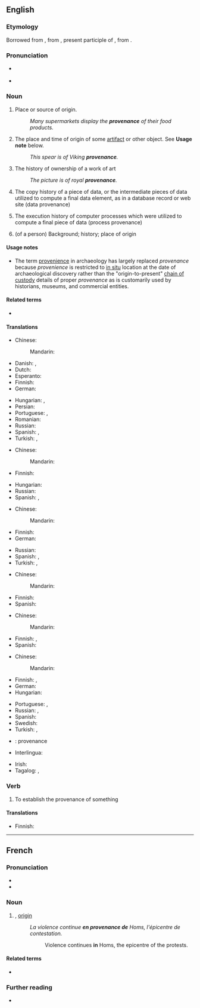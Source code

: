 ==English==

===Etymology===
Borrowed from {{bor|en|fr|provenance||origin}}, from {{etyl|frm|en}} {{m|frm|provenant|}}, present participle of {{m|frm|provenir||come forth, arise}}, from {{etyl|la|en}} {{m|la|provenio||to come forth}}.

===Pronunciation===
* {{a|UK}} {{IPA|en|/ˈpɹɒ.və.nəns/|/ˈpɹɒ.və.ˌnɒns/}}
* {{a|US}} {{IPA|en|/ˈpɹɑ.və.nəns/}}

===Noun===
{{wikipedia}}
{{en-noun|~}}

# Place or source of origin.
#: ''Many supermarkets display the '''provenance''' of their food products.''
# {{lb|en|archaeology}} The place and time of origin of some [[artifact]] or other object. See '''Usage note''' below.
#: ''This spear is of Viking '''provenance'''.''
# {{lb|en|arts}} The history of ownership of a work of art
#: ''The picture is of royal '''provenance'''.''
# {{lb|en|computing}} The copy history of a piece of data, or the intermediate pieces of data utilized to compute a final data element, as in a database record or web site (data provenance)
# {{lb|en|computing}} The execution history of computer processes which were utilized to compute a final piece of data (process provenance)
# (of a person) Background; history; place of origin
#: {{syn|en|ancestry}}

====Usage notes====
* The term [[provenience]] in archaeology has largely replaced ''provenance'' because ''provenience'' is restricted to [[in situ]] location at the date of archaeological discovery rather than the "origin-to-present" [[chain of custody]] details of proper ''provenance'' as is customarily used by historians, museums, and commercial entities.

====Related terms====
* {{l|en|provenantial}}

====Translations====
{{trans-top|place or source of origin}}
* Chinese:
*: Mandarin: {{t-needed|cmn}}
* Danish: {{t|da|proveniens|c}}, {{t|da|herkomst|c}}
* Dutch: {{t+|nl|herkomst}}
* Esperanto: {{t|eo|deveno}}
* Finnish: {{t+|fi|alkuperä}}
* German: {{t+|de|Herkunft|f}}
{{trans-mid}}
* Hungarian: {{t+|hu|eredet}}, {{t+|hu|származás}}
* Persian: {{t|fa|سرمنشا|tr=sar-manša'|alt=سرمنشأ|sc=fa-Arab}}
* Portuguese: {{t+|pt|procedência|f}}, {{t|pt|proveniência|f}}
* Romanian: {{t+|ro|proveniență|f}}
* Russian: {{t+|ru|происхожде́ние|n}}
* Spanish: {{t+|es|procedencia|f}}, {{t|es|proveniencia|f}}
* Turkish: {{t+|tr|köken}}, {{t+|tr|menşe}}
{{trans-bottom}}

{{trans-top|in archaeology: the place and time of origin of some artifact}}
* Chinese:
*: Mandarin: {{t-needed|cmn}}
* Finnish: {{t+|fi|alkuperä}}
{{trans-mid}}
* Hungarian: {{t+|hu|származás}}
* Russian: {{t+|ru|происхожде́ние|n}}
* Spanish: {{t+|es|procedencia|f}}, {{t|es|proveniencia|f}}
{{trans-bottom}}

{{trans-top|in arts: the history of ownership of a work of art}}
* Chinese:
*: Mandarin: {{t-needed|cmn}}
* Finnish: {{t+|fi|alkuperä}}
* German: {{t+|de|Provenienz|f}}
{{trans-mid}}
* Russian: {{t+|ru|провена́нс|m}}
* Spanish: {{t+|es|procedencia|f}}, {{t|es|proveniencia|f}}
* Turkish: {{t+|tr|köken}}, {{t+|tr|menşe}}
{{trans-bottom}}

{{trans-top|in computing: the copy history of a piece of data}}
* Chinese:
*: Mandarin: {{t-needed|cmn}}
{{trans-mid}}
* Finnish: {{t+|fi|alkuperä}}
* Spanish: {{t-needed|es}}
{{trans-bottom}}

{{trans-top|in computing: the execution history of computer processes}}
* Chinese:
*: Mandarin: {{t-needed|cmn}}
{{trans-mid}}
* Finnish: {{t|fi|prosessin kulku}}, {{t|fi|käsittelyhistoria}}
* Spanish: {{t-needed|es}}
{{trans-bottom}}

{{trans-top|of a person: background, history, place of origin, ancestry}}
* Chinese:
*: Mandarin: {{t-needed|cmn}}
* Finnish: {{t+|fi|alkuperä}}, {{t|fi|sukujuuret|p}}
* German: {{t+|de|Herkunft|f}}
* Hungarian: {{t+|hu|származás}}
{{trans-mid}}
* Portuguese: {{t+|pt|procedência|f}}, {{t|pt|proveniência|f}}
* Russian: {{t+|ru|род|m}}, {{t+|ru|происхожде́ние|n}}
* Spanish: {{t-needed|es}}
* Swedish: {{t+|sv|härkomst|c}}
* Turkish: {{t+|tr|köken}}, {{t+|tr|menşe}}
{{trans-bottom}}

{{checktrans-top}}
* {{ttbc|fr}}: provenance {{g|f}}
* Interlingua: {{t-check|ia|provenientia}}
{{trans-mid}}
* Irish: {{t-check|ga|bunáitíocht|f}}
* Tagalog: {{t-check|tl|pinanggalingan}}, {{t-check|tl|pinagmulaan}}
{{trans-bottom}}

===Verb===
{{en-verb|provenanc|ing}}

# To establish the provenance of something

====Translations====
{{trans-top|to establish provenance}}
* Finnish: {{t|fi|[[selvittää]] [[alkuperä]]}}
{{trans-mid}}
{{trans-bottom}}

----

==French==

===Pronunciation===
* {{IPA|fr|/pʁɔv.nɑ̃s/}}
* {{rhymes|fr|ɑ̃s}}

===Noun===
{{fr-noun|f}}

# {{l|en|provenance}}, [[origin]]
#: ''La violence continue '''en provenance de''' Homs, l'épicentre de contestation.''
#:: Violence continues '''in''' Homs, the epicentre of the protests.

====Related terms====
* {{l|fr|provenir}}

===Further reading===
* {{R:TLFi}}